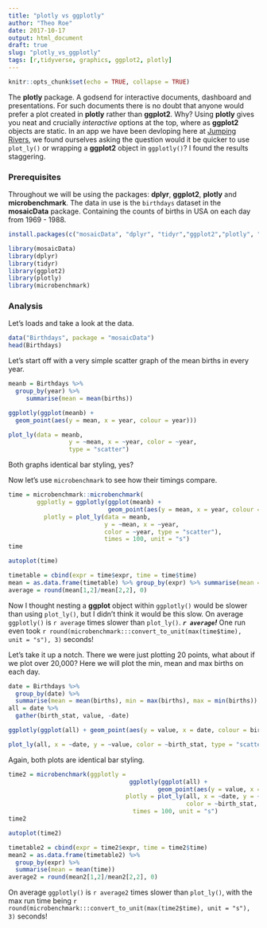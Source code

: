 ```yaml
---
title: "plotly vs ggplotly"
author: "Theo Roe"
date: 2017-10-17
output: html_document
draft: true
slug: "plotly_vs_ggplotly"
tags: [r,tidyverse, graphics, ggplot2, plotly]
---
```


```r
knitr::opts_chunk$set(echo = TRUE, collapse = TRUE)
```


The __plotly__ package. A godsend for interactive documents, dashboard and presentations. For such documents there is no doubt that anyone would prefer a plot created in __plotly__ rather than __ggplot2__. Why? Using __plotly__ gives you neat and crucially _interactive_ options at the top, where as __ggplot2__ objects are static. In an app we have been devloping here at [Jumping Rivers](https://www.jumpingrivers.com), we found ourselves asking the question would it be quicker to use `plot_ly()` or wrapping a __ggplot2__ object in `ggplotly()`? I found the results staggering.   

### Prerequisites 

Throughout we will be using the packages: __dplyr__, __ggplot2__, __plotly__ and __microbenchmark__. The data in use is the `birthdays` dataset in the __mosaicData__ package. Containing the counts of births in USA on each day from 1969 - 1988.

```r
install.packages(c("mosaicData", "dplyr", "tidyr","ggplot2","plotly", "microbenchmark"))
```
``` r
library(mosaicData)
library(dplyr)
library(tidyr)
library(ggplot2)
library(plotly)
library(microbenchmark)
```

### Analysis
Let's loads and take a look at the data.
```r
data("Birthdays", package = "mosaicData")
head(Birthdays)
```

Let's start off with a very simple scatter graph of the mean births in every year. 

```r
meanb = Birthdays %>% 
  group_by(year) %>% 
     summarise(mean = mean(births))
```

```r
ggplotly(ggplot(meanb) + 
  geom_point(aes(y = mean, x = year, colour = year)))

plot_ly(data = meanb, 
                 y = ~mean, x = ~year, color = ~year, 
                 type = "scatter")
```

Both graphs identical bar styling, yes? 

Now let's use `microbenchmark` to see how their timings compare. 

```r
time = microbenchmark::microbenchmark(
        ggplotly = ggplotly(ggplot(meanb) + 
                            geom_point(aes(y = mean, x = year, colour = year))),
          plotly = plot_ly(data = meanb, 
                           y = ~mean, x = ~year, 
                           color = ~year, type = "scatter"),
                           times = 100, unit = "s")
time
```
```r
autoplot(time)
```

```r
timetable = cbind(expr = time$expr, time = time$time)
mean = as.data.frame(timetable) %>% group_by(expr) %>% summarise(mean = mean(time))
average = round(mean[1,2]/mean[2,2], 0)
```
Now I thought nesting a __ggplot__ object within `ggplotly()` would be slower than using `plot_ly()`, but I didn't think it would be this slow. On average `ggplotly()` is `r average` times slower than `plot_ly()`. **_`r average`!_** One run even took `r round(microbenchmark:::convert_to_unit(max(time$time), unit = "s"), 3)` seconds! 

Let's take it up a notch.  There we were just plotting 20 points, what about if we plot over 20,000? Here we will plot the min, mean and max births on each day. 

```r
date = Birthdays %>% 
  group_by(date) %>% 
  summarise(mean = mean(births), min = max(births), max = min(births))
all = date %>% 
  gather(birth_stat, value, -date)

ggplotly(ggplot(all) + geom_point(aes(y = value, x = date, colour = birth_stat)))

plot_ly(all, x = ~date, y = ~value, color = ~birth_stat, type = "scatter")
```
Again, both plots are identical bar styling.
```r
time2 = microbenchmark(ggplotly = 
                                  ggplotly(ggplot(all) +
                                          geom_point(aes(y = value, x = date, colour = birth_stat))),
                                 plotly = plot_ly(all, x = ~date, y = ~value, 
                                                  color = ~birth_stat, type = "scatter"),
                                   times = 100, unit = "s")
time2
```
```r
autoplot(time2)
```

```r
timetable2 = cbind(expr = time2$expr, time = time2$time)
mean2 = as.data.frame(timetable2) %>% 
  group_by(expr) %>% 
  summarise(mean = mean(time))
average2 = round(mean2[1,2]/mean2[2,2], 0)
```

On average `ggplotly()` is `r average2` times slower than `plot_ly()`, with the max run time being `r round(microbenchmark:::convert_to_unit(max(time2$time), unit = "s"), 3)` seconds! 
